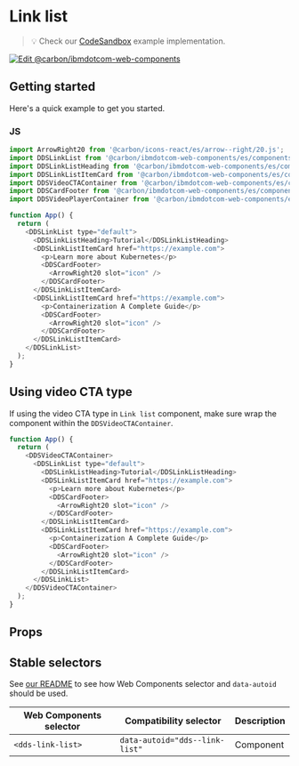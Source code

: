 
# Link list

> 💡 Check our
> [CodeSandbox](https://githubbox.com/carbon-design-system/carbon-for-ibm-dotcom/tree/v1/packages/web-components/examples/codesandbox/components-react/link-list)
> example implementation.

[![Edit @carbon/ibmdotcom-web-components](https://codesandbox.io/static/img/play-codesandbox.svg)](https://githubbox.com/carbon-design-system/carbon-for-ibm-dotcom/tree/v1/packages/web-components/examples/codesandbox/components-react/link-list)

## Getting started

Here's a quick example to get you started.

### JS

```javascript
import ArrowRight20 from '@carbon/icons-react/es/arrow--right/20.js';
import DDSLinkList from '@carbon/ibmdotcom-web-components/es/components-react/link-list/link-list';
import DDSLinkListHeading from '@carbon/ibmdotcom-web-components/es/components-react/link-list/link-list-heading';
import DDSLinkListItemCard from '@carbon/ibmdotcom-web-components/es/components-react/link-list/link-list-item-card';
import DDSVideoCTAContainer from '@carbon/ibmdotcom-web-components/es/components-react/cta/video-cta-container';
import DDSCardFooter from '@carbon/ibmdotcom-web-components/es/components-react/card/card-footer';
import DDSVideoPlayerContainer from '@carbon/ibmdotcom-web-components/es/components-react/video-player/video-player-container';

function App() {
  return (
    <DDSLinkList type="default">
      <DDSLinkListHeading>Tutorial</DDSLinkListHeading>
      <DDSLinkListItemCard href="https://example.com">
        <p>Learn more about Kubernetes</p>
        <DDSCardFooter>
          <ArrowRight20 slot="icon" />
        </DDSCardFooter>
      </DDSLinkListItemCard>
      <DDSLinkListItemCard href="https://example.com">
        <p>Containerization A Complete Guide</p>
        <DDSCardFooter>
          <ArrowRight20 slot="icon" />
        </DDSCardFooter>
      </DDSLinkListItemCard>
    </DDSLinkList>
  );
}
```

## Using video CTA type

If using the video CTA type in `Link list` component, make sure wrap the component within the `DDSVideoCTAContainer`.

```javascript
function App() {
  return (
    <DDSVideoCTAContainer>
      <DDSLinkList type="default">
        <DDSLinkListHeading>Tutorial</DDSLinkListHeading>
        <DDSLinkListItemCard href="https://example.com">
          <p>Learn more about Kubernetes</p>
          <DDSCardFooter>
            <ArrowRight20 slot="icon" />
          </DDSCardFooter>
        </DDSLinkListItemCard>
        <DDSLinkListItemCard href="https://example.com">
          <p>Containerization A Complete Guide</p>
          <DDSCardFooter>
            <ArrowRight20 slot="icon" />
          </DDSCardFooter>
        </DDSLinkListItemCard>
      </DDSLinkList>
    </DDSVideoCTAContainer>
  );
}
```

## Props

<Props of={PropTypesRef} />

## Stable selectors

See [our README](https://github.com/carbon-design-system/carbon-for-ibm-dotcom/tree/v1/packages/web-components#stable-selectors-for-analytics-and-integratione2e-testing-in-web-components) to see how Web Components selector and `data-autoid` should be used.

| Web Components selector | Compatibility selector         | Description |
| ----------------------- | ------------------------------ | ----------- |
| `<dds-link-list>`       | `data-autoid="dds--link-list"` | Component   |

<Description markdown={contributing} />
